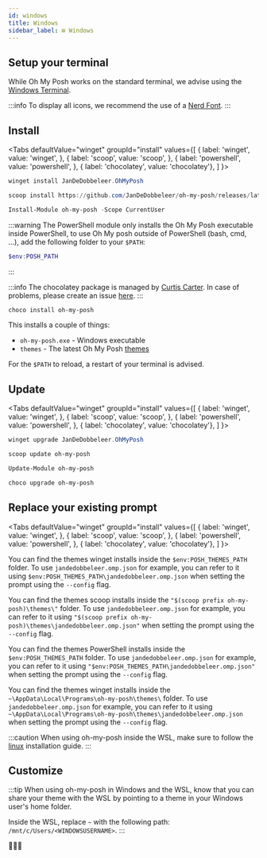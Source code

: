 ```yaml
---
id: windows
title: Windows
sidebar_label: ⊞ Windows
---
```



## Setup your terminal

While Oh My Posh works on the standard terminal, we advise using the [Windows Terminal][wt].

:::info
To display all icons, we recommend the use of a [Nerd Font][fonts].
:::

## Install

<Tabs
  defaultValue="winget"
  groupId="install"
  values={[
    { label: 'winget', value: 'winget', },
    { label: 'scoop', value: 'scoop', },
    { label: 'powershell', value: 'powershell', },
    { label: 'chocolatey', value: 'chocolatey'},
  ]
}>
<TabItem value="winget">

```powershell
winget install JanDeDobbeleer.OhMyPosh
```

</TabItem>
<TabItem value="scoop">

```powershell
scoop install https://github.com/JanDeDobbeleer/oh-my-posh/releases/latest/download/oh-my-posh.json
```

</TabItem>
<TabItem value="powershell">

```powershell
Install-Module oh-my-posh -Scope CurrentUser
```

:::warning
The PowerShell module only installs the Oh My Posh executable inside PowerShell, to use Oh My posh outside of PowerShell
(bash, cmd, ...), add the following folder to your `$PATH`:

```powershell
$env:POSH_PATH
```
:::

</TabItem>
<TabItem value="chocolatey">

:::info
The chocolatey package is managed by [Curtis Carter][cc]. In case of problems, please create an issue [here][cc-choco].
:::

```powershell
choco install oh-my-posh
```

</TabItem>
</Tabs>

This installs a couple of things:

- `oh-my-posh.exe` - Windows executable
- `themes` - The latest Oh My Posh [themes][themes]

For the `$PATH` to reload, a restart of your terminal is advised.

## Update

<Tabs
  defaultValue="winget"
  groupId="install"
  values={[
    { label: 'winget', value: 'winget', },
    { label: 'scoop', value: 'scoop', },
    { label: 'powershell', value: 'powershell', },
    { label: 'chocolatey', value: 'chocolatey'},
  ]
}>
<TabItem value="winget">

```powershell
winget upgrade JanDeDobbeleer.OhMyPosh
```

</TabItem>
<TabItem value="scoop">

```powershell
scoop update oh-my-posh
```

</TabItem>
<TabItem value="powershell">

```powershell
Update-Module oh-my-posh
```

</TabItem>
<TabItem value="chocolatey">

```powershell
choco upgrade oh-my-posh
```

</TabItem>
</Tabs>

## Replace your existing prompt

<Tabs
  defaultValue="winget"
  groupId="install"
  values={[
    { label: 'winget', value: 'winget', },
    { label: 'scoop', value: 'scoop', },
    { label: 'powershell', value: 'powershell', },
    { label: 'chocolatey', value: 'chocolatey'},
  ]
}>
<TabItem value="winget">

You can find the themes winget installs inside the `$env:POSH_THEMES_PATH` folder.
To use `jandedobbeleer.omp.json` for example, you can refer to it using `$env:POSH_THEMES_PATH\jandedobbeleer.omp.json`
when setting the prompt using the `--config` flag.

</TabItem>
<TabItem value="scoop">

You can find the themes scoop installs inside the `"$(scoop prefix oh-my-posh)\themes\"` folder.
To use `jandedobbeleer.omp.json` for example, you can refer to it using `"$(scoop prefix oh-my-posh)\themes\jandedobbeleer.omp.json"`
when setting the prompt using the `--config` flag.

</TabItem>
<TabItem value="powershell">

You can find the themes PowerShell installs inside the `$env:POSH_THEMES_PATH` folder.
To use `jandedobbeleer.omp.json` for example, you can refer to it using `"$env:POSH_THEMES_PATH\jandedobbeleer.omp.json"`
when setting the prompt using the `--config` flag.

</TabItem>
<TabItem value="chocolatey">

You can find the themes winget installs inside the `~\AppData\Local\Programs\oh-my-posh\themes\` folder.
To use `jandedobbeleer.omp.json` for example, you can refer to it using `~\AppData\Local\Programs\oh-my-posh\themes\jandedobbeleer.omp.json`
when setting the prompt using the `--config` flag.

</TabItem>
</Tabs>

:::caution
When using oh-my-posh inside the WSL, make sure to follow the [linux][linux] installation guide.
:::

<Shells />

## Customize

<Customize />

:::tip
When using oh-my-posh in Windows and the WSL, know that you can share your theme with the WSL by pointing to a theme in your
Windows user's home folder.

Inside the WSL, replace `~` with the following path: `/mnt/c/Users/<WINDOWSUSERNAME>`.
:::

<CustomizeCmd />

🎉🎉🎉

[fonts]: /docs/config-fonts
[scoop]: https://scoop.sh/
[wt]: https://github.com/microsoft/terminal
[powershell]: https://www.powershellgallery.com/packages/oh-my-posh
[cc]: https://github.com/digitalcoyote
[cc-choco]: https://github.com/digitalcoyote/chocolatey-packages/tree/master/oh-my-posh
[linux]: /docs/linux
[themes]: /docs/themes
